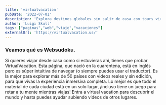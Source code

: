```yaml
---
title: 'virtualvacation'
pubDate: '2022-07-01'
description: 'Explora destinos globales sin salir de casa con tours virtuales'
author: 'Luigi Skull'
tags: ["paginas","web","viaje","vacaciones"]
externalUrl: 'https://virtualvacation.us/' 
---
```



### Veamos qué es Websudoku.


Si quieres viajar desde casa como si estuvieras ahí, tienes que probar VirtualVacation. Esta página, que nació en la cuarentena, está en inglés pero es súper intuitiva de navegar (o siempre puedes usar el traductor). Es la mejor para explorar más de 50 países con videos reales y sin edición, para que vivas la experiencia inmersiva completa. Lo mejor es que todo el material de cada ciudad está en un solo lugar, ¡incluso tiene un juego para retar a tu mente mientras viajas! Entra a virtual vacation para descubrir el mundo y hasta puedes ayudar subiendo videos de otros lugares.


